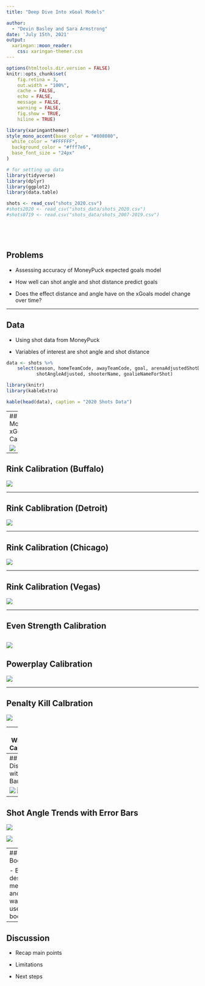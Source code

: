 ```yaml
---
title: "Deep Dive Into xGoal Models"

author: 
  - "Devin Basley and Sara Armstrong" 
date: 'July 15th, 2021'
output: 
  xaringan::moon_reader:
    css: xaringan-themer.css
---
```


```r
options(htmltools.dir.version = FALSE)
knitr::opts_chunk$set(
    fig.retina = 3,
    out.width = "100%",
    cache = FALSE,
    echo = FALSE,
    message = FALSE,
    warning = FALSE,
    fig.show = TRUE,
    hiline = TRUE)
```

```r
library(xaringanthemer)
style_mono_accent(base_color = "#808080",
  white_color = "#FFFFFF",
  background_color = "#fff7e6",
  base_font_size = "24px"
)
```






```r
# for setting up data
library(tidyverse)
library(dplyr)
library(ggplot2)
library(data.table)

shots <- read_csv("shots_2020.csv")
#shots2020 <- read_csv("shots_data/shots_2020.csv")
#shots0719 <- read.csv("shots_data/shots_2007-2019.csv")






```


## Problems

  - Assessing accuracy of MoneyPuck expected goals model
  
  - How well can shot angle and shot distance predict goals
  
  - Does the effect distance and angle have on the xGoals model change over time?






---

## Data

  - Using shot data from MoneyPuck
  
  - Variables of interest are shot angle and shot distance
  
```r

data <- shots %>%
    select(season, homeTeamCode, awayTeamCode, goal, arenaAdjustedShotDistance,
           shotAngleAdjusted, shooterName, goalieNameForShot)

library(knitr)
library(kableExtra)

kable(head(data), caption = "2020 Shots Data")

```
---
## Moneypuck xGoals Calibration

![](MoneyPuck xGoals Calibrate.png)




---

## Rink Calibration (Buffalo)

![](BUF calibration.png)

---

## Rink Cablibration (Detroit)

![](Det Calibration.png)



---

## Rink Calibration (Chicago)

![](CHI_Calibrate.png)

---

## Rink Calibration (Vegas)

![](VGK_Calibrate.png)



---

## Even Strength Calibration

![](Even Strength Calibrate.png)
---

## Powerplay Calibration


![](PowerPlay Calibrate.png)

---

## Penalty Kill Calbration

![](Penaltykill Calibrate.png)

---
## Wristshot Calibration

![](Wristshot Calibrate.png)
---
## Shot Distance with Error Bars

![](shot distance trends.png)
![](distance trends 5 on 5.png)


---
## Shot Angle Trends with Error Bars

![](shot angle trends.png)

![](angle trends 5 on 5.png)


---
## Bootstrapping

- Brief description of methodology and why we wanted to use bootstrapping

---
## Discussion

- Recap main points

- Limitations

- Next steps














